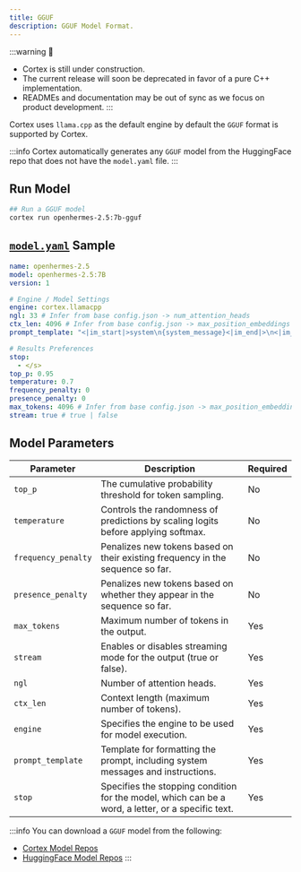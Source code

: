 ```yaml
---
title: GGUF
description: GGUF Model Format.
---
```


:::warning
🚧
- Cortex is still under construction.
- The current release will soon be deprecated in favor of a pure C++ implementation.
- READMEs and documentation may be out of sync as we focus on product development.
:::

Cortex uses `llama.cpp` as the default engine by default the `GGUF` format is supported by Cortex.

:::info
Cortex automatically generates any `GGUF` model from the HuggingFace repo that does not have the `model.yaml` file.
:::

## Run Model
```bash
## Run a GGUF model
cortex run openhermes-2.5:7b-gguf
```
## [`model.yaml`](/docs/model-yaml) Sample
```yaml
name: openhermes-2.5
model: openhermes-2.5:7B
version: 1

# Engine / Model Settings
engine: cortex.llamacpp
ngl: 33 # Infer from base config.json -> num_attention_heads
ctx_len: 4096 # Infer from base config.json -> max_position_embeddings
prompt_template: "<|im_start|>system\n{system_message}<|im_end|>\n<|im_start|>user\n{prompt}<|im_end|>\n<|im_start|>assistant\n"

# Results Preferences
stop:
  - </s>
top_p: 0.95
temperature: 0.7
frequency_penalty: 0
presence_penalty: 0
max_tokens: 4096 # Infer from base config.json -> max_position_embeddings
stream: true # true | false

```
## Model Parameters
| **Parameter**          | **Description**                                                                      | **Required** |
|------------------------|--------------------------------------------------------------------------------------|--------------|
| `top_p`                | The cumulative probability threshold for token sampling.                             | No  |
| `temperature`          | Controls the randomness of predictions by scaling logits before applying softmax.    | No   |
| `frequency_penalty`    | Penalizes new tokens based on their existing frequency in the sequence so far.       | No   |
| `presence_penalty`     | Penalizes new tokens based on whether they appear in the sequence so far.            | No   |
| `max_tokens`           | Maximum number of tokens in the output.                                              | Yes          |
| `stream`               | Enables or disables streaming mode for the output (true or false).                   | Yes          |
| `ngl`                  | Number of attention heads.                                                           | Yes          |
| `ctx_len`              | Context length (maximum number of tokens).                                           | Yes          |
| `engine`               | Specifies the engine to be used for model execution.                                 | Yes          |
| `prompt_template`      | Template for formatting the prompt, including system messages and instructions.      | Yes          |
| `stop`                 | Specifies the stopping condition for the model, which can be a word, a letter, or a specific text. | Yes          |


:::info
You can download a `GGUF` model from the following:
- [Cortex Model Repos](/docs/hub/cortex-hub)
- [HuggingFace Model Repos](/docs/hub/hugging-face)
:::